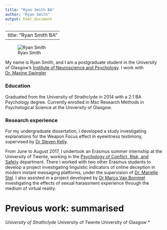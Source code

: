 ```yaml
---
title: "Ryan Smith BA"
author: "Ryan Smith"
output: html_document
---
```


---
title: "Ryan Smith BA"
---
![Ryan Smith](Ryan-github/Ryan.photo.jpg)

My name is Ryan Smith, and I am a postgraduate student in the University of Glasgow's
[Institute of Neuroscience and Psychology](http://www.gla.ac.uk/researchinstitutes/neurosciencepsychology/).
I work with [Dr. Maxine Swingler](https://www.gla.ac.uk/schools/psychology/staff/maxineswingler/)

### Education

Graduated from the University of Strathclyde in 2014 with a 2:1 BA Psychology degree. Currently enrolled in Msc Research Methods in Psychological Science at the University of Glasgow. 

### Research experience

For my undergraduate dissertation, i developed a study investigating explanations for the Weapon Focus effect in eyewitness testimony, supervised by [Dr Steven Kelly](https://pureportal.strath.ac.uk/en/persons/stephen-kelly). 

From June to August 2017, I undertook an Erasmus summer internship at the University of Twente, working in the [Psychology of Conflict, Risk, and Safety](https://www.utwente.nl/en/bms/pcrv/) department. There i worked with two other Erasmus students to develop a project investigating linguistic indicators of online deception in modern instant messaging platforms, under the supervision of [Dr. Marielle Stel](https://people.utwente.nl/m.stel). I also assisted in a project developed by  [Dr Marco Van Bommel](https://nl.linkedin.com/in/marco-van-bommel-745a5b60) investigating the effects of sexual harassment experience through the medium of virtual reality. 

# Previous work: summarised
*University of Strathclyde
  *
  *
*University of Twente
  *
*University of Glasgow
  *
  

